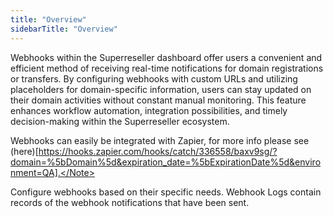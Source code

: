 ```yaml
---
title: "Overview"
sidebarTitle: "Overview"
---
```


Webhooks within the Superreseller dashboard offer users a convenient and efficient method of receiving real-time notifications for domain registrations or transfers. By configuring webhooks with custom URLs and utilizing placeholders for domain-specific information, users can stay updated on their domain activities without constant manual monitoring. This feature enhances workflow automation, integration possibilities, and timely decision-making within the Superreseller ecosystem.

<Note>Webhooks can easily be integrated with Zapier, for more info please see (here)[https://hooks.zapier.com/hooks/catch/336558/baxv9sg/?domain=%5bDomain%5d&expiration_date=%5bExpirationDate%5d&environment=QA].</Note>

<CardGroup>
  <Card
    title="Webhook Setup"
    icon="gears"
    href="/webhooks/setup"
  >
    Configure webhooks based on their specific needs.
  </Card>
  <Card
    title="Webhook Logs"
    icon="rectangle-history"
    href="/webhooks/log"
  >
    Webhook Logs contain records of the webhook notifications that have been sent.
  </Card>
</CardGroup>